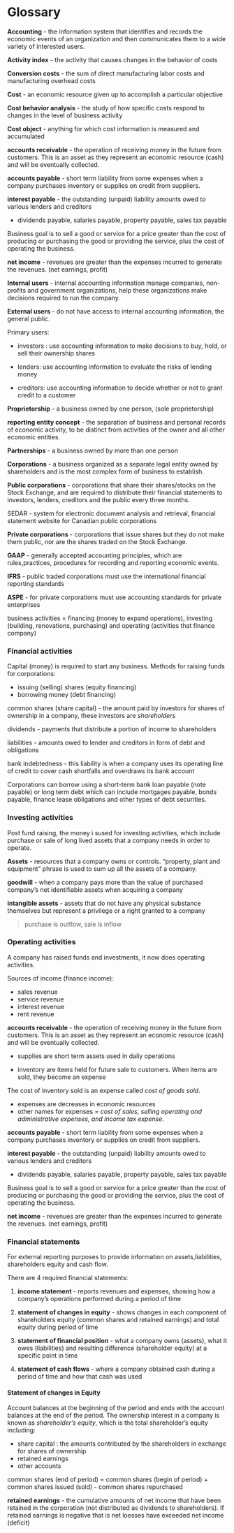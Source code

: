# Glossary {.unnumbered}



**Accounting** - the information system that identifies and records the economic events of an organization and then communicates them to a wide variety of interested users.

**Activity index** - the activity that causes changes in the behavior of costs

**Conversion costs** - the sum of direct manufacturing labor costs and manufacturing overhead costs

**Cost** - an economic resource given up to accomplish a particular objective

**Cost behavior analysis** - the study of how specific costs respond to changes in the level of business activity

**Cost object** - anything for which cost information is measured and accumulated






**accounts receivable** - the operation of receiving money in the future from customers. This is an asset as they represent an economic resource (cash) and will be eventually collected.

**accounts payable** - short term liability from some expenses when a company purchases inventory or supplies on credit from suppliers.

**interest payable** - the outstanding (unpaid) liability amounts owed to various lenders and creditors

- dividends payable, salaries payable, property payable, sales tax payable

Business goal is to sell a good or service for a price greater than the cost of producing or purchasing the good or providing the service, plus the cost of operating the business.

**net income** - revenues are greater than the expenses incurred to generate the revenues. (net earnings, profit)


**Internal users** - internal accounting information manage companies, non-profits and government organizations, help these organizations make decisions required to run the company.

**External users** - do not have access to internal accounting information, the general public.

Primary users:

- investors : use accounting information to make decisions to buy, hold, or sell their ownership shares

- lenders: use accounting information to evaluate the risks of lending money
- creditors: use accounting information to decide whether or not to grant credit to a customer


**Proprietorship** - a business owned by one person, (sole proprietorship)

**reporting entity concept** - the separation of business and personal records of economic activity, to be distinct from activities of the owner and all other economic entities.


**Partnerships** - a business owned by more than one person


**Corporations** - a business organized as a separate legal entity owned by shareholders and is the most complex form of business to establish.


**Public corporations** - corporations that share their shares/stocks on the Stock Exchange, and are required to distribute their financial statements to investors, lenders, creditors and the public every three months.


SEDAR - system for electronic document analysis and retrieval, financial statement website for Canadian public corporations


**Private corporations** - corporations that issue shares but they do not make them public, nor are the shares traded on the Stock Exchange.


**GAAP** - generally accepted accounting principles, which are rules,practices, procedures for recording and reporting economic events.

**IFRS** - public traded corporations must use the international financial reporting standards

**ASPE** - for private corporations must use accounting standards for private enterprises


business activities = financing (money to expand operations), investing (building, renovations, purchasing) and operating (activities that finance company)


### Financial activities

Capital (money) is required to start any business. Methods for raising funds for
corporations:

- issuing (selling) shares (equity financing)
- borrowing money (debt financing)

common shares (share capital) - the amount paid by investors for shares of ownership in a company, these investors are _shareholders_

dividends - payments that distribute a portion of income to shareholders

liabilities - amounts owed to lender and creditors in form of debt and obligations


bank indebtedness - this liability is when a company uses its operating line of credit to cover cash shortfalls and overdraws its bank account


Corporations can borrow using a short-term bank loan payable (note payable) or long term debt which can include mortgages payable, bonds payable, finance lease obligations and other types of debt securities.



### Investing activities

Post fund raising, the money i sused for investing activities, which include purchase or sale of long lived assets that a company needs in order to operate.

**Assets** - resources that a company owns or controls. "property, plant and equipment" phrase is used to sum up all the assets of a company.

**goodwill** - when a company pays more than the value of purchased company's net identifiable assets when acquiring a company

**intangible assets** - assets that do not have any physical substance themselves but represent a privilege or a right granted to a company


> purchase is outflow, sale is inflow


### Operating activities

A company has raised funds and investments, it now does operating activities.

Sources of income (finance income):

- sales revenue
- service revenue
- interest revenue
- rent revenue


**accounts receivable** - the operation of receiving money in the future from customers. This is an asset as they represent an economic resource (cash) and will be eventually collected.


- supplies are short term assets used in daily operations

- inventory are items held for future sale to customers. When items are sold, they become an expense


The cost of inventory sold is an expense called _cost of goods sold_.


- expenses are decreases in economic resources
- other names for expenses = _cost of sales, selling operating and administrative expenses, and income tax expense_. 


**accounts payable** - short term liability from some expenses when a company purchases inventory or supplies on credit from suppliers.

**interest payable** - the outstanding (unpaid) liability amounts owed to various lenders and creditors

- dividends payable, salaries payable, property payable, sales tax payable


Business goal is to sell a good or service for a price greater than the cost of producing or purchasing the good or providing the service, plus the cost of operating the business.

**net income** - revenues are greater than the expenses incurred to generate the revenues. (net earnings, profit)




### Financial statements

For external reporting purposes to provide information on assets,liabilities, shareholders equity and cash flow.


There are 4 required financial statements:

1. **income statement** - reports revenues and expenses, showing how a company's operations performed during a period of time

2. **statement of changes in equity** - shows changes in each component of shareholders equity (common shares and retained earnings) and total equity during period of time

3. **statement of financial position** - what a company owns (assets), what it owes (liabilities) and resulting difference (shareholder equity) at a specific point in time

4. **statement of cash flows** - where a company obtained cash during a period of time and how that cash was used



#### Statement of changes in Equity

Account balances at the beginning of the period and ends with the account balances at the end of the period. The ownership interest in a company is known as _shareholder's equity_, which is the total shareholder's equity including:

- share capital : the amounts contributed by the shareholders in exchange for shares of ownership
- retained earnings
- other accounts

common shares (end of period) = 
            common shares (begin of period) 
            + common shares issued (sold) 
            - common shares repurchased
            

**retained earnings** - the cumulative amounts of net income that have been retained in the corporation (not distributed as dividends to shareholders). If retained earnings is negative that is net loesses have exceeded net income (deficit)





